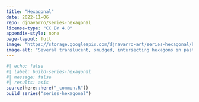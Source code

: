 ```yaml
---
title: "Hexagonal"
date: 2022-11-06
repo: djnavarro/series-hexagonal
license-type: "CC BY 4.0"
appendix-style: none
page-layout: full
image: "https://storage.googleapis.com/djnavarro-art/series-hexagonal/800/smudged-hexagon_010_1749.png"
image-alt: "Several translucent, smudged, intersecting hexagons in pastel colours that look as if they are emerging from clouds"
---
```

   
::: {.grid}
  
```r
#| echo: false
#| label: build-series-hexagonal
#| message: false
#| results: asis
source(here::here("_common.R"))
build_series("series-hexagonal")
```
   
:::
   

